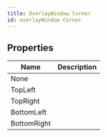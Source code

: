 ```yaml
---
title: OverlayWindow Corner
id: overlayWindow Corner
---
```


## Properties

| Name | Description |
| - | - |
| None |  |
| TopLeft |  |
| TopRight |  |
| BottomLeft |  |
| BottomRight |  |
